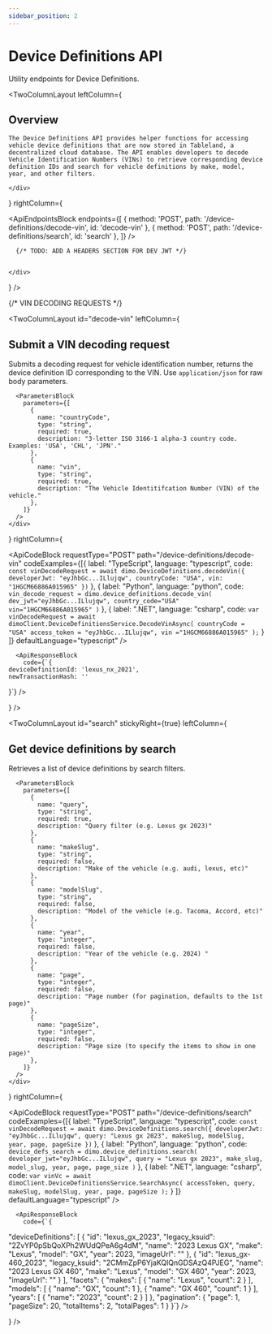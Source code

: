 ```yaml
---
sidebar_position: 2
---
```



# Device Definitions API
Utility endpoints for Device Definitions.

<TwoColumnLayout
  leftColumn={
    <div>
      <h2>Overview</h2>

    The Device Definitions API provides helper functions for accessing vehicle device definitions that are now stored in Tableland, a decentralized cloud database. The API enables developers to decode Vehicle Identification Numbers (VINs) to retrieve corresponding device definition IDs and search for vehicle definitions by make, model, year, and other filters.

    </div>
  }
  rightColumn={
    <div>
      <BaseUrlBlock url="https://device-definitions-api.dimo.zone"/>
      <ApiEndpointsBlock
        endpoints={[
          {
            method: 'POST',
            path: '/device-definitions/decode-vin',
            id: 'decode-vin'
          },
          {
            method: 'POST',
            path: '/device-definitions/search',
            id: 'search'
          },
        ]}
      />

      {/* TODO: ADD A HEADERS SECTION FOR DEV JWT */}


    </div>
  }
/>

{/* VIN DECODING REQUESTS */}

<TwoColumnLayout
  id="decode-vin"
  leftColumn={
    <div>
      <h2>Submit a VIN decoding request</h2>
      Submits a decoding request for vehicle identification number, returns the device definition ID corresponding to the VIN.
      Use <code>application/json</code> for raw body parameters.

      <ParametersBlock
        parameters={[
          {
            name: "countryCode",
            type: "string",
            required: true,
            description: "3-letter ISO 3166-1 alpha-3 country code. Examples: 'USA', 'CHL', 'JPN'."
          },
          {
            name: "vin",
            type: "string",
            required: true,
            description: "The Vehicle Identitifcation Number (VIN) of the vehicle."
          },
        ]}
      />
    </div>
  }
  rightColumn={
    <div>
      <ApiCodeBlock
        requestType="POST"
        path="/device-definitions/decode-vin"
        codeExamples={[{
            label: "TypeScript",
            language: "typescript",
            code: `const vinDecodeRequest = await dimo.DeviceDefinitions.decodeVin({
    developerJwt: "eyJhbGc...ILlujqw",
    countryCode: "USA",
    vin: "1HGCM66886A015965"
  })`
          },
          {
            label: "Python",
            language: "python",
            code: `vin_decode_request = dimo.device_definitions.decode_vin(
    dev_jwt="eyJhbGc...ILlujqw",
    country_code="USA"
    vin="1HGCM66886A015965"
  )`
          },
          {
            label: ".NET",
            language: "csharp",
            code: `var vinDecodeRequest = await dimoClient.DeviceDefinitionsService.DecodeVinAsync(
    countryCode = "USA"
    access_token = "eyJhbGc...ILlujqw",
    vin ="1HGCM66886A015965"
  );`
          }
        ]}
        defaultLanguage="typescript"
      />

      <ApiResponseBlock
        code={`{
    deviceDefinitionId: 'lexus_nx_2021',
    newTransactionHash: ''
  }`}
      />
    </div>
  }
/>

<TwoColumnLayout
  id="search"
  stickyRight={true}
  leftColumn={
    <div>
      <h2>Get device definitions by search</h2>
      Retrieves a list of device definitions by search filters.

      <ParametersBlock
        parameters={[
          {
            name: "query",
            type: "string",
            required: true,
            description: "Query filter (e.g. Lexus gx 2023)"
          },
          {
            name: "makeSlug",
            type: "string",
            required: false,
            description: "Make of the vehicle (e.g. audi, lexus, etc)"
          },
          {
            name: "modelSlug",
            type: "string",
            required: false,
            description: "Model of the vehicle (e.g. Tacoma, Accord, etc)"
          },
          {
            name: "year",
            type: "integer",
            required: false,
            description: "Year of the vehicle (e.g. 2024) "
          },
          {
            name: "page",
            type: "integer",
            required: false,
            description: "Page number (for pagination, defaults to the 1st page)"
          },
          {
            name: "pageSize",
            type: "integer",
            required: false,
            description: "Page size (to specify the items to show in one page)"
          },
        ]}
      />
    </div>
  }
  rightColumn={
    <div>
      <ApiCodeBlock
        requestType="POST"
        path="/device-definitions/search"
        codeExamples={[{
            label: "TypeScript",
            language: "typescript",
            code: `const vinDecodeRequest = await dimo.DeviceDefinitions.search({
    developerJwt: "eyJhbGc...ILlujqw",
    query: "Lexus gx 2023",
    makeSlug,
    modelSlug,
    year,
    page,
    pageSize
  })`
          },
          {
            label: "Python",
            language: "python",
            code: `device_defs_search = dimo.device_definitions.search(
    developer_jwt="eyJhbGc...ILlujqw",
    query = "Lexus gx 2023",
    make_slug,
    model_slug,
    year,
    page,
    page_size
  )`
          },
          {
            label: ".NET",
            language: "csharp",
            code: `var vinVc = await dimoClient.DeviceDefinitionsService.SearchAsync(
    accessToken,
    query,
    makeSlug,
    modelSlug,
    year,
    page,
    pageSize
);`
          }
        ]}
        defaultLanguage="typescript"
      />

      <ApiResponseBlock
        code={`{
  "deviceDefinitions": [
    {
      "id": "lexus_gx_2023",
      "legacy_ksuid": "2ZvYP0pSbQoXPh2WUdQPeA6g4dM",
      "name": "2023 Lexus GX",
      "make": "Lexus",
      "model": "GX",
      "year": 2023,
      "imageUrl": ""
    },
    {
      "id": "lexus_gx-460_2023",
      "legacy_ksuid": "2CMmZpP6YjaKQlQnGDSAzQ4PJEG",
      "name": "2023 Lexus GX 460",
      "make": "Lexus",
      "model": "GX 460",
      "year": 2023,
      "imageUrl": ""
    }
  ],
  "facets": {
    "makes": [
      {
        "name": "Lexus",
        "count": 2
      }
    ],
    "models": [
      {
        "name": "GX",
        "count": 1
      },
      {
        "name": "GX 460",
        "count": 1
      }
    ],
    "years": [
      {
        "name": "2023",
        "count": 2
      }
    ]
  },
  "pagination": {
    "page": 1,
    "pageSize": 20,
    "totalItems": 2,
    "totalPages": 1
  }
}`}
      />
    </div>
  }
/>

